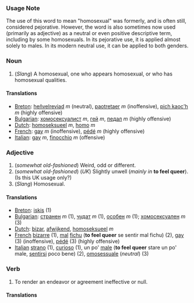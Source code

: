 ===Usage Note===
The use of this word to mean "homosexual" was formerly, and is often still, considered pejorative.  However, the word is also sometimes now used (primarily as adjective) as a neutral or even positive descriptive term, including by some homosexuals.  In its pejorative use, it is applied almost solely to males.  In its modern neutral use, it can be applied to both genders.

===Noun===

#(''Slang'') A homosexual, one who appears homosexual, or who has homosexual qualities.

====Translations====

*[[Breton]]: [[heñvelreviad]] ''m'' (neutral), [[paotretaer]] ''m'' (inoffensive), [[pich kaoc'h]] ''m'' (highly offensive)
*[[Bulgarian]]: [[хомосексуалист]] ''m'', [[гей]] ''m'', [[педал]] ''m''  (highly offensive)
*[[Dutch]]: [[homoseksueel]] ''m'', [[homo]] ''m''
*[[French]]: [[gay]] ''m'' (inoffensive), [[pédé]] ''m'' (highly offensive)
*[[Italian]]: [[gay]] ''m'', [[finocchio]] ''m'' (offensive)

===Adjective===
#(''somewhat old-fashioned'') Weird, odd or different.
#(''somewhat old-fashioned'') (''UK'') Slightly unwell (''mainly in'' '''to feel queer''').  (Is this UK usage only?)
#(''Slang'') Homosexual.

====Translations====

*[[Breton]]: [[iskis]] (1)
*[[Bulgarian]]: [[странен]] ''m'' (1), [[чудат]] ''m'' (1), [[особен]] ''m'' (1); [[хомосексуален]] ''m'' (3)
*[[Dutch]]: [[bizar]], [[afwijkend]], [[homoseksueel]] ''m''
*[[French]] [[bizarre]] (1), [[mal]] [[fichu]] ('''to feel queer''' se sentir mal fichu) (2), [[gay]] (3) (inoffensive), [[pédé]] (3) (highly offensive)
*[[Italian]] [[strano]] (1), [[curioso]] (1), un po' [[male]] ('''to feel queer''' stare un po' male, [[sentirsi]] poco bene) (2), [[omosessuale]] (''neutral'') (3)

===Verb===
#To render an endeavor or agreement ineffective or null.

====Translations====